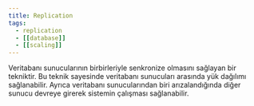 ```yaml
---
title: Replication
tags:
  - replication
  - [[database]]
  - [[scaling]]
---
```


Veritabanı sunucularının birbirleriyle senkronize olmasını sağlayan bir tekniktir. Bu teknik sayesinde veritabanı sunucuları arasında yük dağılımı sağlanabilir. Ayrıca veritabanı sunucularından biri arızalandığında diğer sunucu devreye girerek sistemin çalışması sağlanabilir.
